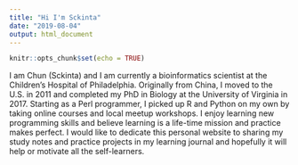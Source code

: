 ```yaml
---
title: "Hi I'm Sckinta"
date: "2019-08-04"
output: html_document
---
```


```r
knitr::opts_chunk$set(echo = TRUE)
```


I am Chun (Sckinta) and I am currently a bioinformatics scientist at the Children’s Hospital of Philadelphia. Originally from China, I moved to the U.S. in 2011 and completed my PhD in Biology at the University of Virginia in 2017. Starting as a Perl programmer, I picked up R and Python on my own by taking online courses and local meetup workshops. I enjoy learning new programming skills and believe learning is a life-time mission and practice makes perfect. I would like to dedicate this personal website to sharing my study notes and practice projects in my learning journal and hopefully it will help or motivate all the self-learners. 